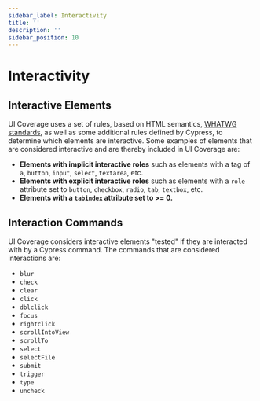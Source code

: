 ```yaml
---
sidebar_label: Interactivity
title: ''
description: ''
sidebar_position: 10
---
```


# Interactivity

<UICovAddon />

## Interactive Elements

UI Coverage uses a set of rules, based on HTML semantics, [WHATWG standards](https://html.spec.whatwg.org/dev/dom.html#interactive-content), as well as some additional rules defined by Cypress, to determine which elements are interactive. Some examples of elements that are considered interactive and are thereby included in UI Coverage are:

- **Elements with implicit interactive roles** such as elements with a tag of `a`, `button`, `input`, `select`, `textarea`, etc.
- **Elements with explicit interactive roles** such as elements with a `role` attribute set to `button`, `checkbox`, `radio`, `tab`, `textbox`, etc.
- **Elements with a `tabindex` attribute set to >= 0.**

## Interaction Commands

UI Coverage considers interactive elements "tested" if they are interacted with by a Cypress command. The commands that are considered interactions are:

- `blur`
- `check`
- `clear`
- `click`
- `dblclick`
- `focus`
- `rightclick`
- `scrollIntoView`
- `scrollTo`
- `select`
- `selectFile`
- `submit`
- `trigger`
- `type`
- `uncheck`

